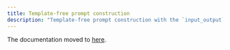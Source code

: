 ```yaml
---
title: Template-free prompt construction
description: "Template-free prompt construction with the `input_output` format"
---
```


The documentation moved to [here](dataset-formats/template_free.qmd).
